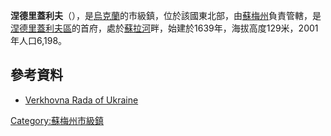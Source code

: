 {{No footnotes|time=2015-09-16T14:49:04+00:00}}
{{Coord|50|50|5|N|33|52|37|E|display=title}}

'''涅德里蓋利夫'''（{{lang-uk|Недригайлів}}），是[[烏克蘭|烏克蘭]]的市級鎮，位於該國東北部，由[[蘇梅州|蘇梅州]]負責管轄，是[[涅德里蓋利夫區|涅德里蓋利夫區]]的首府，處於[[蘇拉河_(第聶伯河支流)|蘇拉河]]畔，始建於1639年，海拔高度129米，2001年人口6,198。

==參考資料==
*[http://gska2.rada.gov.ua:7777/pls/z7502/A005?rdat1=22.07.2008&rf7571=29519 Verkhovna Rada of Ukraine]{{dead link|date=2018年1月 |bot=InternetArchiveBot |fix-attempted=yes }}

{{DEFAULTSORT:Недригайлів}}
[[Category:蘇梅州市級鎮|Category:蘇梅州市級鎮]]


{{Sumy-geo-stub}}